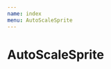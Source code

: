 ```yaml
---
name: index
menu: AutoScaleSprite
---
```



# AutoScaleSprite

<Playground>
  <Stage width={500} height={500}>
    <AutoScaleSprite
      width={50}
      texture={docs.textures[0]}
    />
    <AutoScaleSprite
      width={100}
      texture={docs.textures[0]}
    />
    <AutoScaleSprite
      width={200}
      texture={docs.textures[0]}
    />
    <AutoScaleSprite
      width={400}
      texture={docs.textures[0]}
    />
    <Sprite
      x={450}
      y={450}
      texture={docs.textures[0]}
    />
  </Stage>
</Playground>

